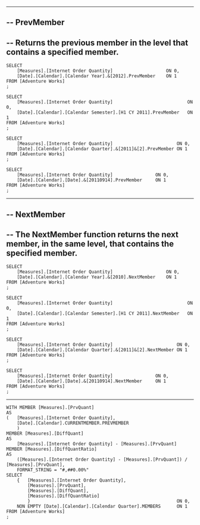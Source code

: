 --------------------------------------------------------------------------------------------------------------------------------
--	PrevMember
--------------------------------------------------------------------------------------------------------------------------------

--	Returns the previous member in the level that contains a specified member.
--------------------------------------------------------------------------------------------------------------------------------

	SELECT 
		[Measures].[Internet Order Quantity]					ON 0,
		[Date].[Calendar].[Calendar Year].&[2012].PrevMember	ON 1  
	FROM [Adventure Works]  
	;

	SELECT 
		[Measures].[Internet Order Quantity]							ON 0,
		[Date].[Calendar].[Calendar Semester].[H1 CY 2011].PrevMember	ON 1  
	FROM [Adventure Works]  
	;

	SELECT 
		[Measures].[Internet Order Quantity]						ON 0,
		[Date].[Calendar].[Calendar Quarter].&[2011]&[2].PrevMember	ON 1  
	FROM [Adventure Works]  
	;

	SELECT 
		[Measures].[Internet Order Quantity]				ON 0,
		[Date].[Calendar].[Date].&[20110914].PrevMember		ON 1  
	FROM [Adventure Works]  
	;

--------------------------------------------------------------------------------------------------------------------------------
--	NextMember
--------------------------------------------------------------------------------------------------------------------------------

--	The NextMember function returns the next member, in the same level, that contains the specified member.
--------------------------------------------------------------------------------------------------------------------------------

	SELECT 
		[Measures].[Internet Order Quantity]					ON 0,
		[Date].[Calendar].[Calendar Year].&[2010].NextMember	ON 1  
	FROM [Adventure Works]  
	;

	SELECT 
		[Measures].[Internet Order Quantity]							ON 0,
		[Date].[Calendar].[Calendar Semester].[H1 CY 2011].NextMember	ON 1  
	FROM [Adventure Works]  
	;

	SELECT 
		[Measures].[Internet Order Quantity]						ON 0,
		[Date].[Calendar].[Calendar Quarter].&[2011]&[2].NextMember	ON 1  
	FROM [Adventure Works]  
	;

	SELECT 
		[Measures].[Internet Order Quantity]				ON 0,
		[Date].[Calendar].[Date].&[20110914].NextMember		ON 1  
	FROM [Adventure Works]  
	;


--------------------------------------------------------------------------------------------------------------------------------

	WITH MEMBER [Measures].[PrvQuant]
	AS
	(	[Measures].[Internet Order Quantity],
		[Date].[Calendar].CURRENTMEMBER.PREVMEMBER
		)
	MEMBER [Measures].[DiffQuant]
	AS
		[Measures].[Internet Order Quantity] - [Measures].[PrvQuant]
	MEMBER [Measures].[DiffQuantRatio]
	AS
		([Measures].[Internet Order Quantity] - [Measures].[PrvQuant]) / [Measures].[PrvQuant],
		FORMAT_STRING = "#,##0.00%"
	SELECT
		{	[Measures].[Internet Order Quantity],
			[Measures].[PrvQuant],
			[Measures].[DiffQuant],
			[Measures].[DiffQuantRatio]
			}														ON 0,
		NON	EMPTY [Date].[Calendar].[Calendar Quarter].MEMBERS		ON 1  
	FROM [Adventure Works]  
	;